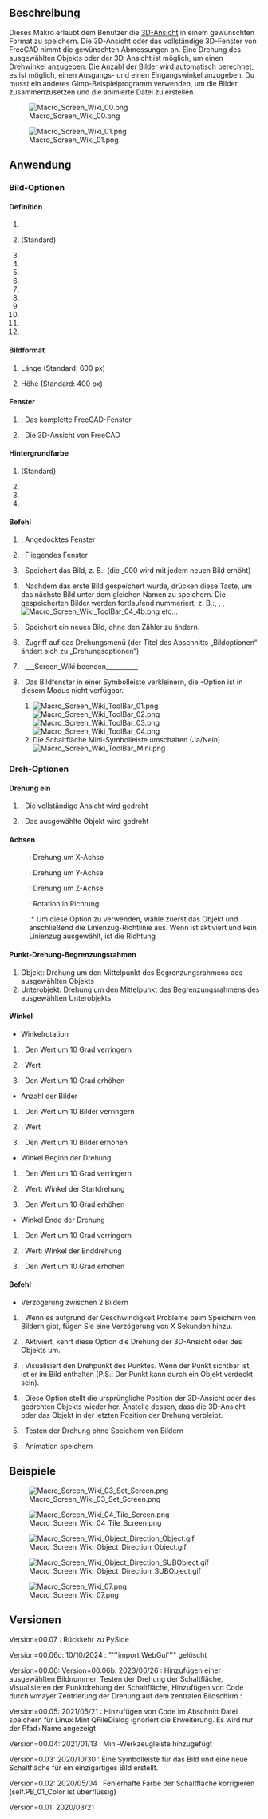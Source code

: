 <languages/>

{{Macro/de
|Name=Bildschirm-Wiki
|Icon=Macro_Screen_Wiki.png
|Description=Spezielles Makro für Wiki-Benutzer. Mit diesem Makro kann die 3D-Ansicht im gewünschten Format gespeichert werden. Die 3D-Ansicht oder das gesamte 3D-Fenster von FreeCAD nimmt die gewünschten Abmessungen an. Eine Drehung des ausgewählten Objekts oder der 3D-Ansicht ist möglich, um einen Drehwinkel anzugeben. Die Anzahl der Bilder wird automatisch berechnet, es ist möglich, einen Startwinkel und einen Endwinkel anzugeben. Es muss anderes Gimp-Beispielprogramm verwenden, um die Bilder zusammenzufügen und die animierte Datei zu erstellen.
|Author=Mario52
|Version=00.07
|Date=2025/06/13
|FCVersion=0.19 und mehr
|Download=[https://wiki.freecad.org/images/f/f5/Macro_Screen_Wiki.png ToolBar Icon]
|SeeAlso=[[Macro_Copy3DViewToClipboard/de|Makro Copy3DViewToClipboard]], [[Macro_Snip/de|Makro Snip]]
}}

<span id="Description"></span>
==Beschreibung==

Dieses Makro erlaubt dem Benutzer die [[3D_View/de|3D-Ansicht]] in einem gewünschten Format zu speichern. Die 3D-Ansicht oder das vollständige 3D-Fenster von FreeCAD nimmt die gewünschten Abmessungen an. Eine Drehung des ausgewählten Objekts oder der 3D-Ansicht ist möglich, um einen Drehwinkel anzugeben. Die Anzahl der Bilder wird automatisch berechnet, es ist möglich, einen Ausgangs- und einen Eingangswinkel anzugeben. Du musst ein anderes Gimp-Beispielprogramm verwenden, um die Bilder zusammenzusetzen und die animierte Datei zu erstellen.

{{Codeextralink|https://gist.githubusercontent.com/mario52a/61571ce0bd41af0471995df7c3ea855f/raw/0d1beea12962d318d027a417c71570a99f3bac3c/Macro_Screen_Wiki.FCMacro}}

[[File:Macro_Screen_Wiki_00.png]]

{{Caption|Makro Bildschirm Wiki Bild- und Konfigurationsfenster}}

[[File:Macro_Screen_Wiki_01.png]]

{{Caption|Makro Bildschirm-Wiki-Drehung-Fenster}}

<span id="Usage"></span>
==Anwendung==

<span id="Image_options"></span>
===Bild-Optionen===

====Definition====

#{{RadioButton|400x200}}
#{{RadioButton|TRUE|600x400}} (Standard)
#{{RadioButton|1024x768}}
#{{RadioButton|320x240 (QVGA)}}
#{{RadioButton|320x480 (HVGA)}}
#{{RadioButton|400x300}}
#{{RadioButton|480x360}}
#{{RadioButton|640x480 (VGA)}}
#{{RadioButton|768x576 (PAL)}}
#{{RadioButton|800x600 (SVGA)}}
#{{RadioButton|960x720}}
#{{RadioButton|1024x768 (XGA)}}

<span id="Format_image"></span>
====Bildformat====

#{{SpinBox|600 px}} Länge (Standard: 600 px)
#{{SpinBox|400 px}} Höhe (Standard: 400 px)

<span id="Window"></span>
====Fenster====

#{{RadioButton|Fenster FC}} : Das komplette FreeCAD-Fenster
#{{RadioButton|TRUE|Bildschirm 3D}} : Die 3D-Ansicht von FreeCAD

<span id="BackGround_Color"></span>
====Hintergrundfarbe====

#{{RadioButton|TRUE|Aktuell}} (Standard)
#{{RadioButton|Farbe}}
#{{RadioButton|Durchsichtig}}
#{{Button|Wiederherstellen}}

<span id="Command"></span>
====Befehl====

#{{Button|Bildschirm einstellen}}: Angedocktes Fenster
#{{Button|Kachelbildschirm}}: Fliegendes Fenster
#{{Button|Bild speichern}}: Speichert das Bild, z. B.: {{FileName|imageBox_000.png}} (die _000 wird mit jedem neuen Bild erhöht)
#{{Button|Folgen}}: Nachdem das erste Bild gespeichert wurde, drücken diese Taste, um das nächste Bild unter dem gleichen Namen zu speichern. Die gespeicherten Bilder werden fortlaufend nummeriert, z. B.:{{FileName|imageBox_001.png}}, {{FileName|imageBox_002.png}}, {{FileName|imageBox_003.png}}, [[Image:Macro_Screen_Wiki_ToolBar_04_4b.png]] etc...
#{{Button|Neues Bild}}: Speichert ein neues Bild, ohne den Zähler zu ändern.
#{{Button|Drehung}}: Zugriff auf das Drehungsmenü (der Titel des Abschnitts „Bildoptionen“ ändert sich zu „Drehungsoptionen“)
#{{Button|Beenden}}: ___Screen_Wiki beenden__________ 
#{{Button|Werkzeugleiste}}: Das Bildfenster in einer Symbolleiste verkleinern, die {{Button|Rotations}}-Option ist in diesem Modus nicht verfügbar.
##[[Image:Macro_Screen_Wiki_ToolBar_01.png]][[Image:Macro_Screen_Wiki_ToolBar_02.png]][[Image:Macro_Screen_Wiki_ToolBar_03.png]][[Image:Macro_Screen_Wiki_ToolBar_04.png]]
##Die Schaltfläche {{Button|[[Image:Macro_Screen_Wiki_ToolBar_04_6.png]]}} Mini-Symbolleiste umschalten (Ja/Nein) [[Image:Macro_Screen_Wiki_ToolBar_Mini.png]]

<span id="Rotation_options"></span>
===Dreh-Optionen===

<span id="Rotation_on"></span>
====Drehung ein====

#{{RadioButton|3D-Ansicht}}: Die vollständige Ansicht wird gedreht
#{{RadioButton|TRUE|Objekt}}: Das ausgewählte Objekt wird gedreht

<span id="Axis"></span>
====Achsen====

:{{RadioButton|TRUE| {{ColoredText||red|'''X'''}}}}: Drehung um X-Achse
:{{RadioButton| {{ColoredText||Green|'''Y'''}}}}: Drehung um Y-Achse
:{{RadioButton| {{ColoredText||Blue|'''Z'''}}}}: Drehung um Z-Achse
:{{RadioButton| {{ColoredText||#995500|'''D'''}}}}: Rotation in Richtung. 
::* Um diese Option zu verwenden, wähle zuerst das Objekt und anschließend die Linienzug-Richtlinie aus. Wenn {{RadioButton|TRUE|{{ColoredText||#995500|'''D'''}}}} ist aktiviert und kein Linienzug ausgewählt, ist die Richtung {{incode|Vector(0, 0, 0)}}

<span id="Point_Rotation_BoundBox"></span>
====Punkt-Drehung-Begrenzungsrahmen====

#Objekt: Drehung um den Mittelpunkt des Begrenzungsrahmens des ausgewählten Objekts
#Unterobjekt: Drehung um den Mittelpunkt des Begrenzungsrahmens des ausgewählten Unterobjekts

<span id="Angles"></span>
====Winkel====

*Winkelrotation
#{{Button|-}}: Den Wert um 10 Grad verringern
#{{SpinBox|0 Grad}} : Wert
#{{Button|+}}: Den Wert um 10 Grad erhöhen 
*Anzahl der Bilder
#{{Button|-}}: Den Wert um 10 Bilder verringern
#{{SpinBox|0 Bilder (+1)}} : Wert
#{{Button|+}}: Den Wert um 10 Bilder erhöhen
*Winkel Beginn der Drehung
#{{Button|-}}: Den Wert um 10 Grad verringern
#{{SpinBox|0 Grad}} : Wert: Winkel der Startdrehung
#{{Button|+}}: Den Wert um 10 Grad erhöhen 
*Winkel Ende der Drehung
#{{Button|-}}: Den Wert um 10 Grad verringern 
#{{SpinBox|360 Grad}}: Wert: Winkel der Enddrehung
#{{Button|+}}: Den Wert um 10 Grad erhöhen 

<span id="Command"></span>
====Befehl====

*Verzögerung zwischen 2 Bildern
#{{SpinBox|0,00 Verzögerung in Sekunden}} : Wenn es aufgrund der Geschwindigkeit Probleme beim Speichern von Bildern gibt, fügen Sie eine Verzögerung von X Sekunden hinzu.
#{{CheckBox|Umgekehrt}}: Aktiviert, kehrt diese Option die Drehung der 3D-Ansicht oder des Objekts um.
#{{Button|Punktzentrum}}: Visualisiert den Drehpunkt des Punktes. Wenn der Punkt sichtbar ist, ist er im Bild enthalten (P.S.: Der Punkt kann durch ein Objekt verdeckt sein).
#{{CheckBox|TRUE|Originalposition}}: Diese Option stellt die ursprüngliche Position der 3D-Ansicht oder des gedrehten Objekts wieder her. Anstelle dessen, dass die 3D-Ansicht oder das Objekt in der letzten Position der Drehung verbleibt.
#{{Button|Test Rot.}}: Testen der Drehung ohne Speichern von Bildern
#{{Button|Animation speichern}}: Animation speichern

<span id="Examples"></span>
==Beispiele==

[[Image:Macro_Screen_Wiki_03_Set_Screen.png]]

{{Caption|Aufgenommener Bildschirm mit den Abmessungen {{incode|640px x 400px}}}}

[[Image:Macro_Screen_Wiki_04_Tile_Screen.png]]

{{Caption|Gleiche Abmessungen wie das vorherige Bild, dieses wurde als „Kachelbildschirm“ aufgenommen.}}

[[Image:Macro_Screen_Wiki_Object_Direction_Object.gif]]

{{Caption|Animationsmodus: Objekt ausgewählt und Richtung BoundBox-Mitte Objekt.<br/>Die Bilder müssen mit einer Drittanbieteranwendung zusammengesetzt werden, um eine animierte GIF-Datei zu erstellen,<br/>z. B. [https://daviesmediadesign.com/project/make-animated-gif-gimp/ GIMP] oder [https://www.screentogif.com ScreenToGif]}}

[[Image:Macro_Screen_Wiki_Object_Direction_SUBObject.gif]]

{{Caption|Animationsmodus: Objektrichtung Unterobjekt ausgewählt.<br/>Die Bilder müssen mit einer Drittanbieteranwendung zusammengestellt werden, die eine animierte GIF-Datei erstellt,<br/>z. B. [https://daviesmediadesign.com/project/make-animated-gif-gimp/ GIMP] oder [https://www.screentogif.com ScreenToGif]}}

[[Image:Macro_Screen_Wiki_07.png]]

{{Caption|Das FreeCAD-Fenster wurde in der Größe angepasst. Die Abmessungen können von der Definition abweichen (abhängig vom verwendeten Widget, der Titelleiste usw.).}}

<span id="Versions"></span>
==Versionen==

Version=00.07 : Rückkehr zu PySide

Version=00.06c: 10/10/2024 : "'''import WebGui'’'" gelöscht

Version=00.06: Version=00.06b: 2023/06/26 : Hinzufügen einer ausgewählten Bildnummer, Testen der Drehung der Schaltfläche, Visualisieren der Punktdrehung der Schaltfläche,
Hinzufügen von Code durch wmayer Zentrierung der Drehung auf dem zentralen Bildschirm :

{{Code|code=
                #https://forum.freecad.org/viewtopic.php?f=22&t=10157
                cam = Gui.ActiveDocument.ActiveView.getCameraNode()
                position = cam.position.getValue()
                orient = cam.orientation.getValue()
                focalDistance = cam.focalDistance.getValue()
                viewdir = coin.SbVec3f(0, 0, -1)
                viewdir = orient.multVec(viewdir)
                pointRotation = position + viewdir * focalDistance
                pointRotation = pointRotation2 = App.Vector(pointRotation.getValue()[0], pointRotation.getValue()[1], pointRotation.getValue()[2])

}}

Version=00.05: 2021/05/21 : Hinzufügen von Code im Abschnitt Datei speichern für Linux Mint QFileDialog ignoriert die Erweiterung. Es wird nur der Pfad+Name angezeigt

{{Code|code=
global switchQFileDialogMint
                ####  mint
                if switchQFileDialogMint == True:   #
                    Filter = Filter[Filter.find("."):Filter.find(")")]
                    SaveName = SaveName + Filter
                ####  mint
}}
Version=00.04: 2021/01/13 : Mini-Werkzeugleiste hinzugefügt

Version=0.03: 2020/10/30 : Eine Symbolleiste für das Bild und eine neue Schaltfläche für ein einzigartiges Bild erstellt. 

Version=0.02: 2020/05/04 : Fehlerhafte Farbe der Schaltfläche korrigieren (self.PB_01_Color ist überflüssig)

Version=0.01: 2020/03/21